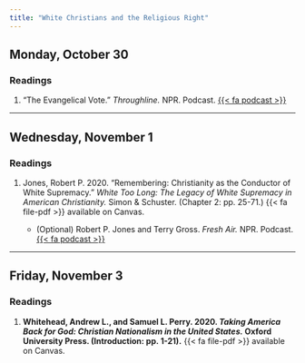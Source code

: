 ```yaml
---
title: "White Christians and the Religious Right"
---
```


[//]: <> (Need to write intro)

## Monday, October 30

### Readings 

1. "The Evangelical Vote." *Throughline.* NPR. Podcast. [{{< fa podcast >}}](https://www.npr.org/2020/09/23/916048798/the-evangelical-vote})



---


## Wednesday, November 1

### Readings 

1. Jones, Robert P. 2020. "Remembering: Christianity as the Conductor of White Supremacy." *White Too Long: The Legacy of White Supremacy in American Christianity.* Simon & Schuster. (Chapter 2: pp. 25-71.) {{< fa file-pdf >}} available on Canvas.

    - (Optional) Robert P. Jones and Terry Gross. *Fresh Air.* NPR. Podcast. [{{< fa podcast >}}](https://www.npr.org/2020/07/30/896712611/american-christianity-must-reckon-with-legacy-of-white-supremacy-author-says)



---


## Friday, November 3

### Readings 

1. **Whitehead, Andrew L., and Samuel L. Perry. 2020. *Taking America Back for God: Christian Nationalism in the United States.* Oxford University Press. (Introduction: pp. 1-21).** {{< fa file-pdf >}} available on Canvas.


